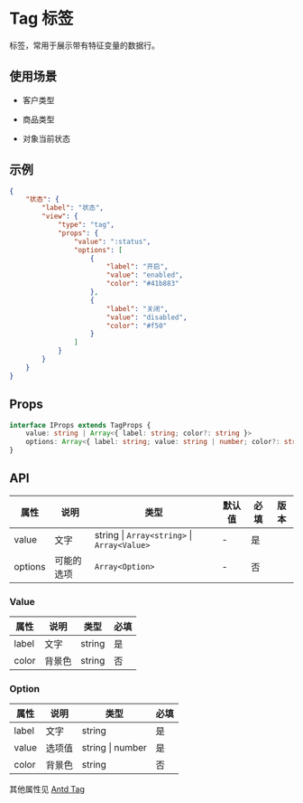 # Tag 标签

标签，常用于展示带有特征变量的数据行。

## 使用场景

- 客户类型

- 商品类型

- 对象当前状态

## 示例

```json
{
	"状态": {
		"label": "状态",
		"view": {
			"type": "tag",
			"props": {
				"value": ":status",
				"options": [
					{
						"label": "开启",
						"value": "enabled",
						"color": "#41b883"
					},
					{
						"label": "关闭",
						"value": "disabled",
						"color": "#f50"
					}
				]
			}
		}
	}
}
```

## Props

```ts
interface IProps extends TagProps {
	value: string | Array<{ label: string; color?: string }>
	options: Array<{ label: string; value: string | number; color?: string }>
}
```

## API

| 属性    | 说明       | 类型                                        | 默认值 | 必填 | 版本 |
| ------- | ---------- | ------------------------------------------- | ------ | ---- | ---- |
| value   | 文字       | string \| `Array<string>` \| `Array<Value>` | -      | 是   |      |
| options | 可能的选项 | `Array<Option>`                             | -      | 否   |      |

### Value

| 属性  | 说明   | 类型   | 必填 |
| ----- | ------ | ------ | ---- |
| label | 文字   | string | 是   |
| color | 背景色 | string | 否   |

### Option

| 属性  | 说明   | 类型             | 必填 |
| ----- | ------ | ---------------- | ---- |
| label | 文字   | string           | 是   |
| value | 选项值 | string \| number | 是   |
| color | 背景色 | string           | 否   |

其他属性见 [Antd Tag](https://ant-design.gitee.io/components/tag-cn/)
